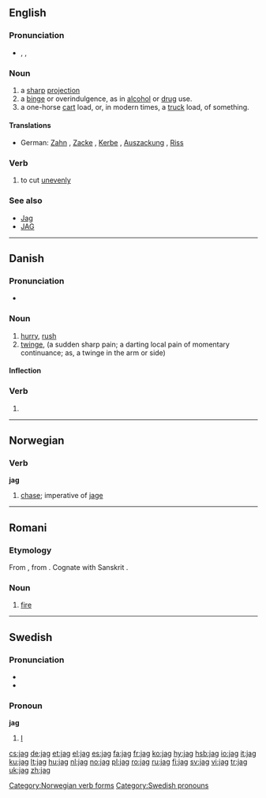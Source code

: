 {{also|Jag|JAG}}
==English==

===Pronunciation===
* {{enPR|jăg}}, {{IPA|/ʤæɡ/}}, {{SAMPA|/dZ{g/}}
*: {{rhymes|æɡ}}

===Noun===
{{en-noun}}

# a [[sharp]] [[projection]]
# a [[binge]] or overindulgence, as in [[alcohol]] or [[drug]] use.
# a one-horse [[cart]] load, or, in modern times, a [[truck]] load, of something.

====Translations====
* German: [[Zahn]] {{m}}, [[Zacke]] {{f}}, [[Kerbe]] {{f}}, [[Auszackung]] {{f}}, [[Riss]] {{m}}

===Verb===
{{en-verb|jags|jagging|jagged}}

# to cut [[unevenly]]

===See also===
* [[Jag]]
* [[JAG]]

----

==Danish==

===Pronunciation===
* {{IPA|/laːg/|[læjˀ]|lang=da}}

===Noun===
{{da-noun|et}}

# [[hurry]], [[rush]]
# [[twinge]], (a sudden sharp pain; a darting local pain of momentary continuance; as, a twinge in the arm or side)

====Inflection====
{{da-noun-infl|et}}

===Verb===
{{infl|da|verb form}}

# {{form of|imperative|jage|lang=Danish}}

----

==Norwegian==

===Verb===
'''jag'''

# [[chase]]; imperative of [[jage]]

[[Category:Norwegian verb forms]]

----

==Romani==

===Etymology===
From {{proto|Indo-Iranian|Hagni-|lang=rom}}, from {{proto|Indo-European|h₁ngʷni-|lang=rom}}. Cognate with Sanskrit {{term|sc=Deva|अग्नि|tr=agní|lang=sa}}.

===Noun===
{{rom-noun|jag|f||a}}

# [[fire]]

----

==Swedish==

===Pronunciation===
* {{audio|Sv-jag.ogg|audio}}
* {{IPA|/ˈjɑːg/|lang=sv}}

===Pronoun===
'''jag'''

# [[I]]

[[Category:Swedish pronouns]]

[[cs:jag]]
[[de:jag]]
[[et:jag]]
[[el:jag]]
[[es:jag]]
[[fa:jag]]
[[fr:jag]]
[[ko:jag]]
[[hy:jag]]
[[hsb:jag]]
[[io:jag]]
[[it:jag]]
[[ku:jag]]
[[lt:jag]]
[[hu:jag]]
[[nl:jag]]
[[no:jag]]
[[pl:jag]]
[[ro:jag]]
[[ru:jag]]
[[fi:jag]]
[[sv:jag]]
[[vi:jag]]
[[tr:jag]]
[[uk:jag]]
[[zh:jag]]